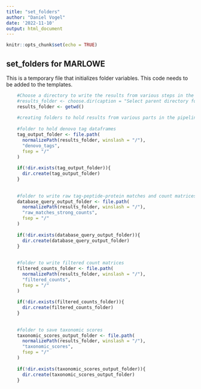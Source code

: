 ```yaml
---
title: "set_folders"
author: "Daniel Vogel"
date: '2022-11-10'
output: html_document
---
```


```r
knitr::opts_chunk$set(echo = TRUE)
```

## set_folders for MARLOWE  

This is a temporary file that initializes folder variables.  This code needs to be added to the templates.

```r
    
    #Choose a directory to write the results from various steps in the pipeline
    #results_folder <- choose.dir(caption = "Select parent directory for generated MARLOWE output folders.")
    results_folder <- getwd()
    
    #creating folders to hold results from various parts in the pipeline
    
    #folder to hold denovo tag dataframes
    tag_output_folder <- file.path(
      normalizePath(results_folder, winslash = "/"),
      "denovo_tags",
      fsep = "/"
    )
    
    if(!dir.exists(tag_output_folder)){
      dir.create(tag_output_folder)
    }
    
    
    #folder to write raw tag-peptide-protein matches and count matrices
    database_query_output_folder <- file.path(
      normalizePath(results_folder, winslash = "/"),
      "raw_matches_strong_counts",
      fsep = "/"
    )
    
    if(!dir.exists(database_query_output_folder)){
      dir.create(database_query_output_folder)
    }
    
    
    #folder to write filtered count matrices
    filtered_counts_folder <- file.path(
      normalizePath(results_folder, winslash = "/"),
      "filtered_counts",
      fsep = "/"
    )
    
    if(!dir.exists(filtered_counts_folder)){
      dir.create(filtered_counts_folder)
    }
    
    
    #folder to save taxonomic scores
    taxonomic_scores_output_folder <- file.path(
      normalizePath(results_folder, winslash = "/"),
      "taxonomic_scores",
      fsep = "/"
    )
    
    if(!dir.exists(taxonomic_scores_output_folder)){
      dir.create(taxonomic_scores_output_folder)
    }
```

